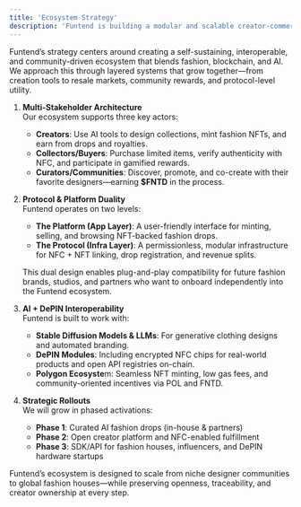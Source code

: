 ```yaml
---
title: 'Ecosystem Strategy'
description: 'Funtend is building a modular and scalable creator-commerce ecosystem'
---
```


Funtend’s strategy centers around creating a self-sustaining, interoperable, and community-driven ecosystem that blends fashion, blockchain, and AI. We approach this through layered systems that grow together—from creation tools to resale markets, community rewards, and protocol-level utility.

1. **Multi-Stakeholder Architecture** \
  Our ecosystem supports three key actors:
    - **Creators**: Use AI tools to design collections, mint fashion NFTs, and earn from drops and royalties.
    - **Collectors/Buyers**: Purchase limited items, verify authenticity with NFC, and participate in gamified rewards.
    - **Curators/Communities**: Discover, promote, and co-create with their favorite designers—earning **$FNTD** in the process.

2. **Protocol & Platform Duality** \
  Funtend operates on two levels:
    - **The Platform (App Layer)**: A user-friendly interface for minting, selling, and browsing NFT-backed fashion drops.
    - **The Protocol (Infra Layer)**: A permissionless, modular infrastructure for NFC + NFT linking, drop registration, and revenue splits.

    This dual design enables plug-and-play compatibility for future fashion brands, studios, and partners who want to onboard independently into the Funtend ecosystem.

3. **AI + DePIN Interoperability** \
  Funtend is built to work with:
    - **Stable Diffusion Models & LLMs**: For generative clothing designs and automated branding.
    - **DePIN Modules**: Including encrypted NFC chips for real-world products and open API registries on-chain.
    - **Polygon Ecosyste**m: Seamless NFT minting, low gas fees, and community-oriented incentives via POL and FNTD.

4. **Strategic Rollouts** \
  We will grow in phased activations:
    - **Phase 1**: Curated AI fashion drops (in-house & partners)
    - **Phase 2**: Open creator platform and NFC-enabled fulfillment
    - **Phase 3**: SDK/API for fashion houses, influencers, and DePIN hardware startups

Funtend’s ecosystem is designed to scale from niche designer communities to global fashion houses—while preserving openness, traceability, and creator ownership at every step.

